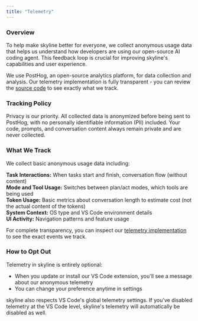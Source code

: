 ```yaml
---
title: "Telemetry"
---
```


### Overview

To help make skyline better for everyone, we collect anonymous usage data that helps us understand how developers are using our open-source AI coding agent. This feedback loop is crucial for improving skyline's capabilities and user experience.

We use PostHog, an open-source analytics platform, for data collection and analysis. Our telemetry implementation is fully transparent - you can review the [source code](https://github.com/skyline/skyline/blob/main/src/services/telemetry/TelemetryService.ts) to see exactly what we track.

### Tracking Policy

Privacy is our priority. All collected data is anonymized before being sent to PostHog, with no personally identifiable information (PII) included. Your code, prompts, and conversation content always remain private and are never collected.

### What We Track

We collect basic anonymous usage data including:

**Task Interactions:** When tasks start and finish, conversation flow (without content)\
**Mode and Tool Usage:** Switches between plan/act modes, which tools are being used\
**Token Usage:** Basic metrics about conversation length to estimate cost (not the actual content of the tokens)\
**System Context:** OS type and VS Code environment details\
**UI Activity:** Navigation patterns and feature usage

For complete transparency, you can inspect our [telemetry implementation](https://github.com/skyline/skyline/blob/main/src/services/telemetry/TelemetryService.ts) to see the exact events we track.

### How to Opt Out

Telemetry in skyline is entirely optional:

-   When you update or install our VS Code extension, you'll see a message about our anonymous telemetry
-   You can change your preference anytime in settings

skyline also respects VS Code's global telemetry settings. If you've disabled telemetry at the VS Code level, skyline's telemetry will automatically be disabled as well.
